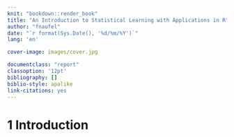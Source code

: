 ```yaml
--- 
knit: "bookdown::render_book"
title: "An Introduction to Statistical Learning with Applications in R"
author: "fnaufel"
date: "`r format(Sys.Date(), '%d/%m/%Y')`"
lang: 'en'

cover-image: images/cover.jpg

documentclass: "report"
classoption: '12pt'
bibliography: []
biblio-style: apalike
link-citations: yes
---
```


# 1 Introduction {-}



